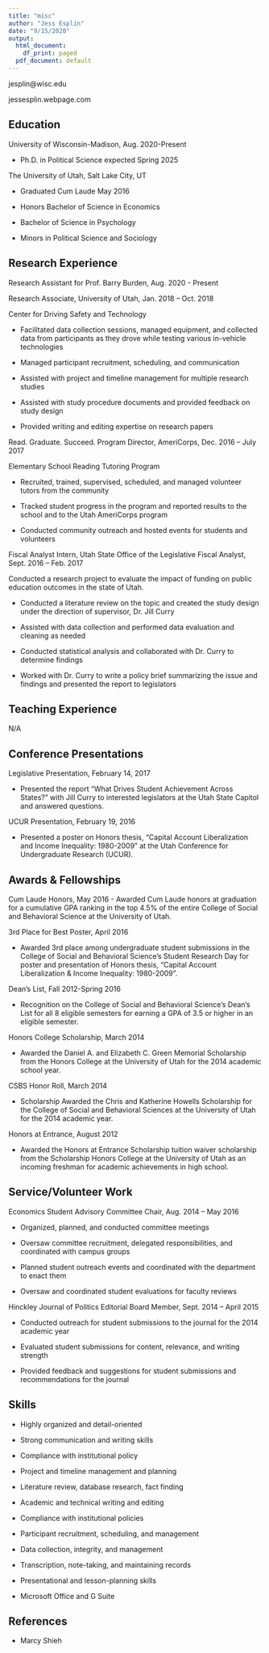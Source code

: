 ---
title: "misc"
author: "Jess Esplin"
date: "9/15/2020"
output:
  html_document:
    df_print: paged
  pdf_document: default
---

jesplin@wisc.edu

jessesplin.webpage.com




Education
-	

University of Wisconsin-Madison, Aug. 2020-Present

-	Ph.D. in Political Science expected Spring 2025


The University of Utah, Salt Lake City, UT 

-	Graduated Cum Laude May 2016

-	Honors Bachelor of Science in Economics 

-	Bachelor of Science in Psychology

-	Minors in Political Science and Sociology




Research Experience
-	


Research Assistant for Prof. Barry Burden, Aug. 2020 - Present



Research Associate, University of Utah, Jan. 2018 – Oct. 2018 

Center for Driving Safety and Technology

-	Facilitated data collection sessions, managed equipment, and collected data from participants as they drove while testing various in-vehicle technologies

-	Managed participant recruitment, scheduling, and communication

-	Assisted with project and timeline management for multiple research studies

-	Assisted with study procedure documents and provided feedback on study design

-	Provided writing and editing expertise on research papers


Read. Graduate. Succeed. Program Director, AmeriCorps, Dec. 2016 – July 2017 

Elementary School Reading Tutoring Program

-	Recruited, trained, supervised, scheduled, and managed volunteer tutors from the community

-	Tracked student progress in the program and reported results to the school and to the Utah AmeriCorps program

-	Conducted community outreach and hosted events for students and volunteers



Fiscal Analyst Intern, Utah State Office of the Legislative Fiscal Analyst, Sept. 2016 – Feb. 2017

Conducted a research project to evaluate the impact of funding on public education outcomes in the state of Utah.

-	Conducted a literature review on the topic and created the study design under the direction of supervisor, Dr. Jill Curry

-	Assisted with data collection and performed data evaluation and cleaning as needed

-	Conducted statistical analysis and collaborated with Dr. Curry to determine findings

-	Worked with Dr. Curry to write a policy brief summarizing the issue and findings and presented the report to legislators



Teaching Experience
-	

N/A




Conference Presentations
-	


Legislative Presentation, February 14, 2017

-	Presented the report “What Drives Student Achievement Across States?” with Jill Curry to interested legislators at the Utah State Capitol and answered questions. 


UCUR Presentation, February 19, 2016

-	Presented a poster on Honors thesis, “Capital Account Liberalization and Income Inequality: 1980-2009” at the Utah Conference for Undergraduate Research (UCUR).



Awards & Fellowships
-	


Cum Laude Honors, May 2016
-	Awarded Cum Laude honors at graduation for a cumulative GPA ranking in the top 4.5% of the entire College of Social and Behavioral Science at the University of Utah.


3rd Place for Best Poster, April 2016	

-	Awarded 3rd place among undergraduate student submissions in the College of Social and Behavioral Science’s Student Research Day for poster and presentation of Honors thesis, “Capital Account Liberalization & Income Inequality: 1980-2009”.


Dean’s List, Fall 2012-Spring 2016

-	Recognition on the College of Social and Behavioral Science’s Dean’s List for all 8 eligible semesters for earning a GPA of 3.5 or higher in an eligible semester.


Honors College Scholarship, March 2014

-	Awarded the Daniel A. and Elizabeth C. Green Memorial Scholarship from the Honors College at the University of Utah for the 2014 academic school year.


CSBS Honor Roll, March 2014

-	Scholarship	Awarded the Chris and Katherine Howells Scholarship for the College of Social and Behavioral Sciences at the University of Utah for the 2014 academic year.


Honors at Entrance, August 2012	

-	Awarded the Honors at Entrance Scholarship tuition waiver scholarship from the Scholarship	Honors College at the University of Utah as an incoming freshman for academic achievements in high school.



Service/Volunteer Work
-	


Economics Student Advisory Committee Chair, Aug. 2014 – May 2016 

-	Organized, planned, and conducted committee meetings 

-	Oversaw committee recruitment, delegated responsibilities, and coordinated with campus groups 

-	Planned student outreach events and coordinated with the department to enact them

-	Oversaw and coordinated student evaluations for faculty reviews


Hinckley Journal of Politics Editorial Board Member, Sept. 2014 – April 2015

-	Conducted outreach for student submissions to the journal for the 2014 academic year

-	Evaluated student submissions for content, relevance, and writing strength

-	Provided feedback and suggestions for student submissions and recommendations for the journal


Skills
-	


-	Highly organized and detail-oriented

-	Strong communication and writing skills

-	Compliance with institutional policy

-	Project and timeline management and planning

-	Literature review, database research, fact finding

-	Academic and technical writing and editing

-	Compliance with institutional policies

-	Participant recruitment, scheduling, and management

-	Data collection, integrity, and management

-	Transcription, note-taking, and maintaining records

-	Presentational and lesson-planning skills

-	Microsoft Office and G Suite



References
-	

-	Marcy Shieh
